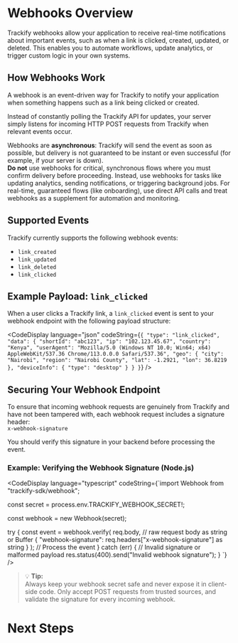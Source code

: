 
# Webhooks Overview

<Spacer />

Trackify webhooks allow your application to receive real-time notifications about important events, such as when a link is clicked, created, updated, or deleted. This enables you to automate workflows, update analytics, or trigger custom logic in your own systems.

<Spacer />

## How Webhooks Work

<Spacer />

A webhook is an event-driven way for Trackify to notify your application when something happens such as a link being clicked or created. 

<Spacer />

Instead of constantly polling the Trackify API for updates, your server simply listens for incoming HTTP POST requests from Trackify when relevant events occur.

Webhooks are **asynchronous**: Trackify will send the event as soon as possible, but delivery is not guaranteed to be instant or even successful (for example, if your server is down).  
**Do not** use webhooks for critical, synchronous flows where you must confirm delivery before proceeding. Instead, use webhooks for tasks like updating analytics, sending notifications, or triggering background jobs. For real-time, guaranteed flows (like onboarding), use direct API calls and treat webhooks as a supplement for automation and monitoring.

<Spacer />

## Supported Events

<Spacer />

Trackify currently supports the following webhook events:

- `link_created`
- `link_updated`
- `link_deleted`
- `link_clicked`

<Spacer />

## Example Payload: `link_clicked`

<Spacer />

When a user clicks a Trackify link, a `link_clicked` event is sent to your webhook endpoint with the following payload structure:

<CodeDisplay
  language="json"
  codeString={`{
  "type": "link_clicked",
  "data": {
    "shortId": "abc123",
    "ip": "102.123.45.67",
    "country": "Kenya",
    "userAgent": "Mozilla/5.0 (Windows NT 10.0; Win64; x64) AppleWebKit/537.36 Chrome/113.0.0.0 Safari/537.36",
    "geo": {
      "city": "Nairobi",
      "region": "Nairobi County",
      "lat": -1.2921,
      "lon": 36.8219
    },
    "deviceInfo": {
      "type": "desktop"
    }
  }
}`}
/>

<Spacer />

## Securing Your Webhook Endpoint

<Spacer />

To ensure that incoming webhook requests are genuinely from Trackify and have not been tampered with, each webhook request includes a signature header:  
`x-webhook-signature`

You should verify this signature in your backend before processing the event.

<Spacer />

### Example: Verifying the Webhook Signature (Node.js)

<CodeDisplay
  language="typescript"
  codeString={`import Webhook from "trackify-sdk/webhook";

const secret = process.env.TRACKIFY_WEBHOOK_SECRET!;

const webhook = new Webhook(secret);

try {
  const event = webhook.verify(
    req.body, // raw request body as string or Buffer
    { "webhook-signature": req.headers["x-webhook-signature"] as string }
  );
  // Process the event
} catch (err) {
  // Invalid signature or malformed payload
  res.status(400).send("Invalid webhook signature");
}
`}
/>

<Spacer />

> 💡 **Tip:**  
> Always keep your webhook secret safe and never expose it in client-side code. Only accept POST requests from trusted sources, and validate the signature for every incoming webhook.

<Spacer />

# Next Steps

<Spacer />
<NextSteps title={"Sync Data"} description=" Sync Trackify data to your app with webhooks " href="/docs/getting-started/webhooks/sync-data"/>

